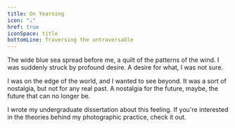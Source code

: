 ```yaml
---
title: On Yearning
icon: "ᛦ"
href: true
iconSpace: title
bottomLine: Traversing the untraversable
---
```


The wide blue sea spread before me, a quilt of the patterns of the wind. I was suddenly struck by profound desire. A desire for what, I was not sure.

I was on the edge of the world, and I wanted to see beyond. It was a sort of nostalgia, but not for any real past. A nostalgia for the future, maybe, the future that can no longer be.

I wrote my undergraduate dissertation about this feeling. If you're interested in the theories behind my photographic practice, check it out.